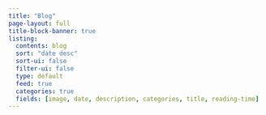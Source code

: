 ```yaml
---
title: "Blog"
page-layout: full
title-block-banner: true
listing:
  contents: blog
  sort: "date desc"
  sort-ui: false
  filter-ui: false
  type: default
  feed: true
  categories: true
  fields: [image, date, description, categories, title, reading-time]
---
```

